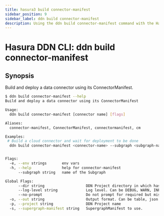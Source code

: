 ```yaml
---
title: hasura3 build connector-manifest
sidebar_position: 9
sidebar_label: ddn build connector-manifest
description: Using the ddn build connector-manifest command with the Hasura CLI
---
```


# Hasura DDN CLI: ddn build connector-manifest 

## Synopsis
Build and deploy a data connector using its ConnectorManifest.

```bash
$ ddn build connector-manifest --help
Build and deploy a data connector using its ConnectorManifest

Usage:
  ddn build connector-manifest [connector name] [flags]

Aliases:
  connector-manifest, ConnectorManifest, connectormanifest, cm

Examples:
 # Build a cloud connector and wait for deployment to be done
  ddn build connector-manifest <connector-name> --subgraph <subgraph-name> --wait


Flags:
  -e, --env strings       env vars
  -h, --help              help for connector-manifest
      --subgraph string   name of the Subgraph

Global Flags:
      --dir string                   DDN Project directory in which hasura.yaml is present (default ".")
      --log-level string             Log level. Can be DEBUG, WARN, INFO, ERROR, or FATAL. (default "INFO")
      --no-prompt                    Do not prompt for required but missing flags
  -o, --out string                   Output format. Can be table, json or yaml. (default "table")
  -p, --project string               DDN Project name
  -s, --supergraph-manifest string   SupergraphManifest to use.
```

